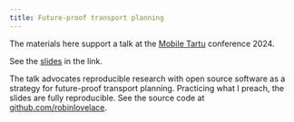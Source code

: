 ```yaml
---
title: Future-proof transport planning
---
```


The materials here support a talk at the [Mobile Tartu](https://mobiletartu.ut.ee/) conference 2024.

See the [slides](slides) in the link.

The talk advocates reproducible research with open source software as a strategy for future-proof transport planning.
Practicing what I preach, the slides are fully reproducible.
See the source code at [github.com/robinlovelace](https://github.com/Robinlovelace/tartu24).
